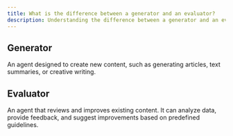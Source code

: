 ```yaml
---
title: What is the difference between a generator and an evaluator?
description: Understanding the difference between a generator and an evaluator in EdFlow.
---
```


## Generator

An agent designed to create new content, such as generating articles, text summaries, or creative writing.


## Evaluator

An agent that reviews and improves existing content. It can analyze data, provide feedback, and suggest improvements based on predefined guidelines.
